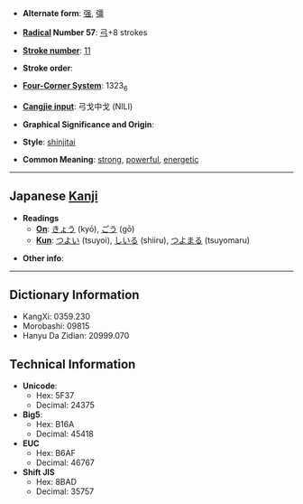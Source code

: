 * '''Alternate form''': [[强]], [[彊]]

* '''[[Wiktionary:Chinese radical index| Radical]] Number 57''': [[Wiktionary:Chinese radical index 弓|弓]]+8 strokes

* '''[[Wiktionary:Chinese total strokes index|Stroke number]]''': [[Wiktionary:Chinese total strokes index 11|11]]

* '''Stroke order''': 

* '''[[Wiktionary:Chinese four corner index|Four-Corner System]]''': 1323<sub>6</sub>

* '''[[Wiktionary:Chinese Cangjie index|Cangjie input]]''': 弓戈中戈 (NILI)

* '''Graphical Significance and Origin''': 

* '''Style''': [[shinjitai]] 

* '''Common Meaning''': [[strong]], [[powerful]], [[energetic]]

----

== Japanese [[Kanji]] ==

* '''Readings'''
** '''[[On]]''': [[きょう]] (kyō), [[ごう]] (gō)
** '''[[Kun]]''': [[つよい]] (tsuyoi), [[しいる]] (shiiru), [[つよまる]] (tsuyomaru)

* '''Other info''':  

----

== Dictionary Information ==

* KangXi: 0359.230
* Morobashi: 09815
* Hanyu Da Zidian: 20999.070

== Technical Information ==

* '''Unicode''':
** Hex: 5F37
** Decimal: 24375
* '''Big5''':
** Hex: B16A
** Decimal: 45418
* '''EUC'''
** Hex: B6AF
** Decimal: 46767
* '''Shift JIS'''
** Hex: 8BAD
** Decimal: 35757